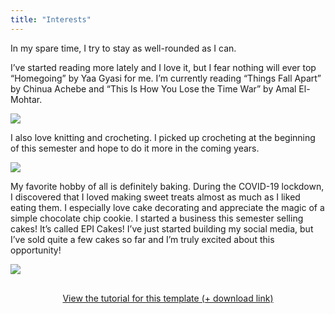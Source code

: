 ---
title: "Interests"
---

In my spare time, I try to stay as well-rounded as I can. 


::: {layout-ncol=2}

I've started reading more lately and I love it, but I fear nothing will ever top "Homegoing" by Yaa Gyasi for me. I'm currently reading "Things Fall Apart" by Chinua Achebe and "This Is How You Lose the Time War" by Amal El-Mohtar.

![](homegoing.jpg)

I also love knitting and crocheting. I picked up crocheting at the beginning of this semester and hope to do it more in the coming years.

![](knit.jpg)

My favorite hobby of all is definitely baking. During the COVID-19 lockdown, I discovered that I loved making sweet treats almost as much as I liked eating them. I especially love cake decorating and appreciate the magic of a simple chocolate chip cookie. I started a business this semester selling cakes! It's called EPI Cakes! I've just started building my social media, but I've sold quite a few cakes so far and I'm truly excited about this opportunity!

![](epicake.png)


:::


```{=html}
<div  style="margin: 30px; text-align: center;">
<a class="btn btn-primary" href="https://www.marvinschmitt.com/blog/website-tutorial-quarto/" role="button" target="_blank" style="padding: 15px 30px;">View the tutorial for this template (+ download link)</a>
</div>
```